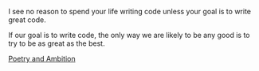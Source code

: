
I see no reason to spend your life writing code unless your goal is to write great code.

If our goal is to write code, the only way we are likely to be any good is to try to be as great as the best.

[Poetry and Ambition](https://www.poeticous.com/donald-hall/poetry-and-ambition)
